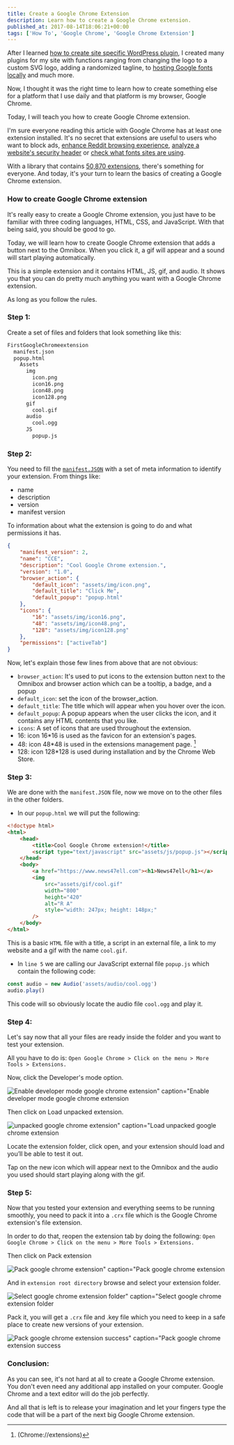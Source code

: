 ```yaml
---
title: Create a Google Chrome Extension
description: Learn how to create a Google Chrome extension.
published_at: 2017-08-14T18:06:21+00:00
tags: ['How To', 'Google Chrome', 'Google Chrome Extension']
---
```


After I learned [how to create site specific WordPress plugin][1], I created many plugins for my site with functions ranging from changing the logo to a custom SVG logo, adding a randomized tagline, to [hosting Google fonts locally][2] and much more.

Now, I thought it was the right time to learn how to create something else for a platform that I use daily and that platform is my browser, Google Chrome.

Today, I will teach you how to create Google Chrome extension.

I'm sure everyone reading this article with Google Chrome has at least one extension installed. It's no secret that extensions are useful to users who want to block ads, [enhance Reddit browsing experience][4], [analyze a website's security header][6] or [check what fonts sites are using][7].

With a library that contains [50,870 extensions][8], there's something for everyone. And today, it's your turn to learn the basics of creating a Google Chrome extension.

### How to create Google Chrome extension

It's really easy to create a Google Chrome extension, you just have to be familiar with three coding languages, HTML, CSS, and JavaScript. With that being said, you should be good to go.

Today, we will learn how to create Google Chrome extension that adds a button next to the Omnibox. When you click it, a gif will appear and a sound will start playing automatically.

This is a simple extension and it contains HTML, JS, gif, and audio. It shows you that you can do pretty much anything you want with a Google Chrome extension.

As long as you follow the rules.

### Step 1:

Create a set of files and folders that look something like this:

```txt
FirstGoogleChromeextension
  manifest.json
  popup.html
    Assets
      img
        icon.png
        icon16.png
        icon48.png
        icon128.png
      gif
        cool.gif
      audio
        cool.ogg
      JS
        popup.js
```

### Step 2:

You need to fill the [`manifest.JSON`][9] with a set of meta information to identify your extension. From things like:

- name
- description
- version
- manifest version

To information about what the extension is going to do and what permissions it has.

```json
{
	"manifest_version": 2,
	"name": "CCE",
	"description": "Cool Google Chrome extension.",
	"version": "1.0",
	"browser_action": {
		"default_icon": "assets/img/icon.png",
		"default_title": "Click Me",
		"default_popup": "popup.html"
	},
	"icons": {
		"16": "assets/img/icon16.png",
		"48": "assets/img/icon48.png",
		"128": "assets/img/icon128.png"
	},
	"permissions": ["activeTab"]
}
```

Now, let's explain those few lines from above that are not obvious:

- `browser_action`: It's used to put icons to the extension button next to the Omnibox and browser action which can be a tooltip, a badge, and a popup
- `default_icon`: set the icon of the browser_action.
- `default_title`: The title which will appear when you hover over the icon.
- `default_popup`: A popup appears when the user clicks the icon, and it contains any HTML contents that you like.
- `icons`: A set of icons that are used throughout the extension.
- 16: icon 16\*16 is used as the favicon for an extension's pages.
- 48: icon 48\*48 is used in the extensions management page. [^fn1]
- 128: icon 128\*128 is used during installation and by the Chrome Web Store.

### Step 3:

We are done with the `manifest.JSON` file, now we move on to the other files in the other folders.

- In our `popup.html` we will put the following:

```html {5} showLineNumbers
<!doctype html>
<html>
	<head>
		<title>Cool Google Chrome extension!</title>
		<script type="text/javascript" src="assets/js/popup.js"></script>
	</head>
	<body>
		<a href="https://www.news47ell.com"><h1>News47ell</h1></a>
		<img
			src="assets/gif/cool.gif"
			width="800"
			height="420"
			alt="R A"
			style="width: 247px; height: 148px;"
		/>
	</body>
</html>
```

This is a basic `HTML` file with a title, a script in an external file, a link to my website and a gif with the name `cool.gif`.

- In `line 5` we are calling our JavaScript external file `popup.js` which contain the following code:

```js
const audio = new Audio('assets/audio/cool.ogg')
audio.play()
```

This code will so obviously locate the audio file `cool.ogg` and play it.

### Step 4:

Let's say now that all your files are ready inside the folder and you want to test your extension.

All you have to do is: `Open Google Chrome > Click on the menu > More Tools > Extensions.`

Now, click the Developer's mode option.

![Enable developer mode google chrome extension" caption="Enable developer mode google chrome extension](./_assets/enable_developer_mode_google_chrome_extension.png)

Then click on Load unpacked extension.

![unpacked google chrome extension" caption="Load unpacked google chrome extension](./_assets/load_unpacked_google_chrome_extension.png)

Locate the extension folder, click open, and your extension should load and you’ll be able to test it out.

Tap on the new icon which will appear next to the Omnibox and the audio you used should start playing along with the gif.

### Step 5:

Now that you tested your extension and everything seems to be running smoothly, you need to pack it into a `.crx` file which is the Google Chrome extension's file extension.

In order to do that, reopen the extension tab by doing the following: `Open Google Chrome > Click on the menu > More Tools > Extensions.`

Then click on Pack extension

![Pack google chrome extension" caption="Pack google chrome extension](./_assets/pack_google_chrome_extension.png)

And in `extension root directory` browse and select your extension folder.

![Select google chrome extension folder" caption="Select google chrome extension folder](./_assets/select_google_chrome_extension_folder.png)

Pack it, you will get a `.crx` file and .key file which you need to keep in a safe place to create new versions of your extension.

![Pack google chrome extension success" caption="Pack google chrome extension success](./_assets/pack_google_chrome_extension_success.png)

### Conclusion:

As you can see, it's not hard at all to create a Google Chrome extension. You don't even need any additional app installed on your computer. Google Chrome and a text editor will do the job perfectly.

And all that is left is to release your imagination and let your fingers type the code that will be a part of the next big Google Chrome extension.

[^fn1]: (Chrome://extensions)

[1]: https://www.news47ell.com/blog/create-site-specific-wordpress-plugin/
[2]: https://www.news47ell.com/blog/host-google-fonts-locally-wordpress/
[4]: https://chrome.google.com/webstore/detail/reddit-enhancement-suite/kbmfpngjjgdllneeigpgjifpgocmfgmb
[6]: https://chrome.google.com/webstore/detail/securityheadersio-analyse/hbghndjigmobckggakgcalcfbohgkgog
[7]: https://chrome.google.com/webstore/detail/whatfont/jabopobgcpjmedljpbcaablpmlmfcogm?hl=en
[8]: https://research.google.com/pubs/pub43346.html
[9]: https://developer.chrome.com/extensions/manifest
